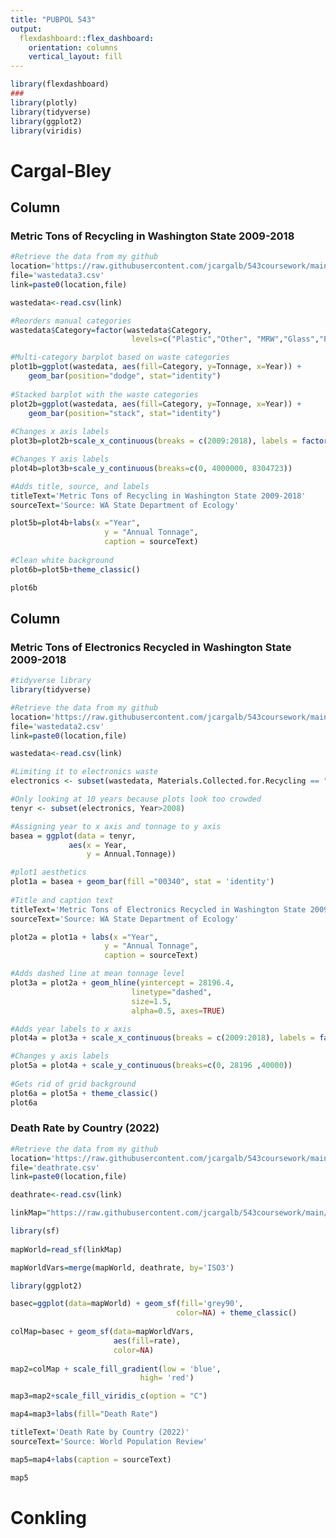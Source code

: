 ```yaml
---
title: "PUBPOL 543"
output: 
  flexdashboard::flex_dashboard:
    orientation: columns
    vertical_layout: fill
---
```


```r
library(flexdashboard)
###
library(plotly)
library(tidyverse)
library(ggplot2)
library(viridis)
```

Cargal-Bley
=======================================================================
Column {data-width=650}
-----------------------------------------------------------------------

### Metric Tons of Recycling in Washington State 2009-2018

```r
#Retrieve the data from my github
location='https://raw.githubusercontent.com/jcargalb/543coursework/main/'
file='wastedata3.csv'
link=paste0(location,file)

wastedata<-read.csv(link)

#Reorders manual categories
wastedata$Category=factor(wastedata$Category,
                           levels=c("Plastic","Other", "MRW","Glass","Paper", "Organics", "Metal", "C&D"))

#Multi-category barplot based on waste categories
plot1b=ggplot(wastedata, aes(fill=Category, y=Tonnage, x=Year)) + 
    geom_bar(position="dodge", stat="identity")
    
#Stacked barplot with the waste categories
plot2b=ggplot(wastedata, aes(fill=Category, y=Tonnage, x=Year)) + 
    geom_bar(position="stack", stat="identity")
    
#Changes x axis labels
plot3b=plot2b+scale_x_continuous(breaks = c(2009:2018), labels = factor(2009:2018))

#Changes Y axis labels
plot4b=plot3b+scale_y_continuous(breaks=c(0, 4000000, 8304723))

#Adds title, source, and labels
titleText='Metric Tons of Recycling in Washington State 2009-2018'
sourceText='Source: WA State Department of Ecology'

plot5b=plot4b+labs(x ="Year", 
                     y = "Annual Tonnage",
                     caption = sourceText)
            
#Clean white background
plot6b=plot5b+theme_classic()

plot6b
```


Column {data-width=350}
-----------------------------------------------------------------------

### Metric Tons of Electronics Recycled in Washington State 2009-2018

```r
#tidyverse library
library(tidyverse)

#Retrieve the data from my github
location='https://raw.githubusercontent.com/jcargalb/543coursework/main/'
file='wastedata2.csv'
link=paste0(location,file)

wastedata<-read.csv(link)

#Limiting it to electronics waste
electronics <- subset(wastedata, Materials.Collected.for.Recycling == "Electronics", -Category)

#Only looking at 10 years because plots look too crowded
tenyr <- subset(electronics, Year>2008)

#Assigning year to x axis and tonnage to y axis
basea = ggplot(data = tenyr, 
             aes(x = Year,
                 y = Annual.Tonnage))

#plot1 aesthetics				 
plot1a = basea + geom_bar(fill ="00340", stat = 'identity')
						
#Title and caption text
titleText='Metric Tons of Electronics Recycled in Washington State 2009-2018'
sourceText='Source: WA State Department of Ecology'

plot2a = plot1a + labs(x ="Year", 
                     y = "Annual Tonnage",
                     caption = sourceText)

#Adds dashed line at mean tonnage level
plot3a = plot2a + geom_hline(yintercept = 28196.4,
                           linetype="dashed", 
                           size=1.5,
                           alpha=0.5, axes=TRUE)

#Adds year labels to x axis
plot4a = plot3a + scale_x_continuous(breaks = c(2009:2018), labels = factor(2009:2018))

#Changes y axis labels
plot5a = plot4a + scale_y_continuous(breaks=c(0, 28196 ,40000))
                                   
#Gets rid of grid background
plot6a = plot5a + theme_classic()
plot6a
```

### Death Rate by Country (2022)

```r
#Retrieve the data from my github
location='https://raw.githubusercontent.com/jcargalb/543coursework/main/'
file='deathrate.csv'
link=paste0(location,file)

deathrate<-read.csv(link)

linkMap="https://raw.githubusercontent.com/jcargalb/543coursework/main/worldMap.geojson" 

library(sf)
                           
mapWorld=read_sf(linkMap)

mapWorldVars=merge(mapWorld, deathrate, by='ISO3')

library(ggplot2)

basec=ggplot(data=mapWorld) + geom_sf(fill='grey90',
                                     color=NA) + theme_classic()
                                     
colMap=basec + geom_sf(data=mapWorldVars,
                       aes(fill=rate),
                       color=NA)
                       
map2=colMap + scale_fill_gradient(low = 'blue',
                             high= 'red')

map3=map2+scale_fill_viridis_c(option = "C")

map4=map3+labs(fill="Death Rate")

titleText='Death Rate by Country (2022)'
sourceText='Source: World Population Review'

map5=map4+labs(caption = sourceText)

map5
```

Conkling
=======================================================================

